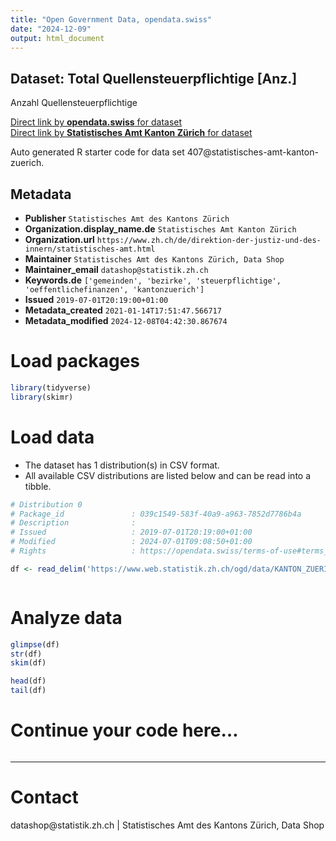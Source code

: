 ```yaml
---
title: "Open Government Data, opendata.swiss"
date: "2024-12-09"
output: html_document
---
```


## Dataset: Total Quellensteuerpflichtige [Anz.]

Anzahl Quellensteuerpflichtige

[Direct link by **opendata.swiss** for dataset](https://opendata.swiss/de/dataset/total-quellensteuerpflichtige-anz)<br>
[Direct link by **Statistisches Amt Kanton Zürich** for dataset](https://www.zh.ch/de/politik-staat/gemeinden/gemeindeportraet.html)

Auto generated R starter code for data set 407@statistisches-amt-kanton-zuerich.

## Metadata

- **Publisher** `Statistisches Amt des Kantons Zürich`
- **Organization.display_name.de** `Statistisches Amt Kanton Zürich`
- **Organization.url** `https://www.zh.ch/de/direktion-der-justiz-und-des-innern/statistisches-amt.html`
- **Maintainer** `Statistisches Amt des Kantons Zürich, Data Shop`
- **Maintainer_email** `datashop@statistik.zh.ch`
- **Keywords.de** `['gemeinden', 'bezirke', 'steuerpflichtige', 'oeffentlichefinanzen', 'kantonzuerich']`
- **Issued** `2019-07-01T20:19:00+01:00`
- **Metadata_created** `2021-01-14T17:51:47.566717`
- **Metadata_modified** `2024-12-08T04:42:30.867674`


# Load packages

```r

library(tidyverse)
library(skimr)

```

# Load data

-   The dataset has 1 distribution(s) in CSV format.
-   All available CSV distributions are listed below and can be read into a tibble.

```r

# Distribution 0
# Package_id               : 039c1549-583f-40a9-a963-7852d7786b4a
# Description              : 
# Issued                   : 2019-07-01T20:19:00+01:00
# Modified                 : 2024-07-01T09:08:50+01:00
# Rights                   : https://opendata.swiss/terms-of-use#terms_by

df <- read_delim('https://www.web.statistik.zh.ch/ogd/data/KANTON_ZUERICH_833.csv')



```

# Analyze data

```r

glimpse(df)
str(df)
skim(df)

head(df)
tail(df)

```

# Continue your code here...

```r

```

------------------------------------------------------------------------

# Contact

datashop@statistik.zh.ch | Statistisches Amt des Kantons Zürich, Data Shop
